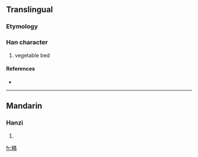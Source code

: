 ==Translingual==

===Etymology===
{{Han compound|田|t1=field|粦|c1=s|c2=p|ls=psc}}

===Han character===
{{Han char|rn=102|rad=田|as=12|sn=17|four=6905<sub>9</sub>|canj=田火木手 (WFDQ)}}

# vegetable bed

====References====
* {{Han ref|kx=0766.240|dkj=21947|dj=1176.310|hdz=42553.020|uh=7584|ud=30084|bh=ED73|bd=60787}}

----

==Mandarin==

===Hanzi===
{{cmn-hanzi|pin=[[lín]] ([[lin2]])|wg=lin<sup>2</sup>}}

# {{defn|Mandarin}}

[[fr:疄]]